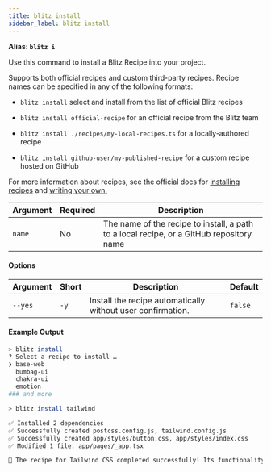 ```yaml
---
title: blitz install
sidebar_label: blitz install
---
```


**Alias: `blitz i`**

Use this command to install a Blitz Recipe into your project.

Supports both official recipes and custom third-party recipes. Recipe
names can be specified in any of the following formats:

- `blitz install` select and install from the list of official Blitz
  recipes

- `blitz install official-recipe` for an official recipe from the Blitz
  team
- `blitz install ./recipes/my-local-recipes.ts` for a locally-authored
  recipe
- `blitz install github-user/my-published-recipe` for a custom recipe
  hosted on GitHub

For more information about recipes, see the official docs for
[installing recipes](using-recipes) and
[writing your own.](writing-recipes)

| Argument | Required | Description                                                                              |
| -------- | -------- | ---------------------------------------------------------------------------------------- |
| `name`   | No       | The name of the recipe to install, a path to a local recipe, or a GitHub repository name |

#### Options

| Argument | Short | Description                                                 | Default |
| -------- | ----- | ----------------------------------------------------------- | ------- |
| `--yes`  | `-y`  | Install the recipe automatically without user confirmation. | `false` |

#### Example Output

```bash
> blitz install
? Select a recipe to install …
❯ base-web
  bumbag-ui
  chakra-ui
  emotion
### and more
```

```bash
> blitz install tailwind

✅ Installed 2 dependencies
✅ Successfully created postcss.config.js, tailwind.config.js
✅ Successfully created app/styles/button.css, app/styles/index.css
✅ Modified 1 file: app/pages/_app.tsx

🎉 The recipe for Tailwind CSS completed successfully! Its functionality is now fully configured in your Blitz app.
```
